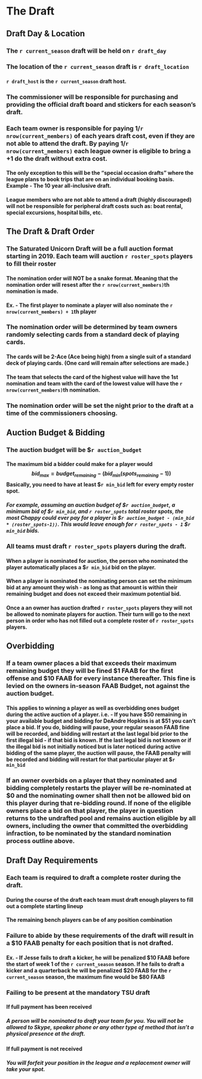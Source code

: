 # The Draft

## Draft Day & Location

### The `r current_season` draft will be held on `r draft_day`

### The location of the `r current_season` draft is `r draft_location`

#### `r draft_host` is the `r current_season` draft host.

### The commissioner will be responsible for purchasing and providing the official draft board and stickers for each season’s draft.

### Each team owner is responsible for paying 1/`r nrow(current_members)` of each years draft cost, even if they are not able to attend the draft. By paying 1/`r nrow(current_members)` each league owner is eligible to bring a +1 do the draft without extra cost.

#### The only exception to this will be the “special occasion drafts” where the league plans to book trips that are on an individual booking basis. Example - The 10 year all-inclusive draft.

#### League members who are not able to attend a draft (highly discouraged) will not be responsible for peripheral draft costs such as: boat rental, special excursions, hospital bills, etc.


## The Draft & Draft Order

### The Saturated Unicorn Draft will be a full auction format starting in 2019. Each team will auction `r roster_spots` players to fill their roster

#### The nomination order will NOT be a snake format. Meaning that the nomination order will resest after the `r nrow(current_members)`th nomination is made.

#### Ex. - The first player to nominate a player will also nominate the `r nrow(current_members) + 1`th player

### The nomination order will be determined by team owners randomly selecting cards from a standard deck of playing cards.

#### The cards will be 2-Ace (Ace being high) from a single suit of a standard deck of playing cards. (One card will remain after selections are made.)

#### The team that selects the card of the highest value will have the 1st nomination and team with the card of the lowest value will have the `r nrow(current_members)`th nomination.

### The nomination order will be set the night prior to the draft at a time of the commissioners choosing.

## Auction Budget & Bidding

### The auction budget will be $`r auction_budget`

#### The maximum bid a bidder could make for a player would $$bid_{max} = budget_{remaining} - (bid_{min}(spots_{remaining} - 1))$$Basically, you need to have at least $`r min_bid` left for every empty roster spot.

##### For example, assuming an auction budget of $`r auction_budget`, a minimum bid of $`r min_bid`, and `r roster_spots` total roster spots, the most Chappy could ever pay for a player is $`r auction_budget - (min_bid * (roster_spots-1))`. This would leave enough for `r roster_spots - 1` $`r min_bid` bids. 

### All teams must draft `r roster_spots` players during the draft.

#### When a player is nominated for auction, the person who nominated the player automatically places a $`r min_bid` bid on the player.

#### When a player is nominated the nominating person can set the minimum bid at any amount they wish - as long as that amount is within their remaining budget and does not exceed their maximum potential bid.

#### Once a an owner has auction drafted `r roster_spots` players they will not be allowed to nominate players for auction. Their turn will go to the next person in order who has not filled out a complete roster of `r roster_spots` players.

## Overbidding

### If a team owner places a bid that exceeds their maximum remaining budget they will be fined $1 FAAB for the first offense and $10 FAAB for every instance thereafter. This fine is levied on the owners in-season FAAB Budget, not against the auction budget.

#### This applies to winning a player as well as overbidding ones budget during the active auction of a player. i.e. - If you have $50 remaining in your available budget and bidding for DeAndre Hopkins is at $51 you can’t place a bid. If you do, bidding will pause, your regular season FAAB fine will be recorded, and bidding will restart at the last legal bid prior to the first illegal bid - if that bid is known. If the last legal bid is not known or if the illegal bid is not initially noticed but is later noticed during active bidding of the same player, the auction will pause, the FAAB penalty will be recorded and bidding will restart for that particular player at $`r min_bid`

### If an owner overbids on a player that they nominated and bidding completely restarts the player will be re-nominated at $0 and the nominating owner shall then not be allowed bid on this player during that re-bidding round. If none of the eligible owners place a bid on that player, the player in question returns to the undrafted pool and remains auction eligible by all owners, including the owner that committed the overbidding infraction, to be nominated by the standard nomination process outline above.


## Draft Day Requirements

### Each team is required to draft a complete roster during the draft.

#### During the course of the draft each team must draft enough players to fill out a complete starting lineup

#### The remaining bench players can be of any position combination

### Failure to abide by these requirements of the draft will result in a $10 FAAB penalty for each position that is not drafted. 

#### Ex. - If Jesse fails to draft a kicker, he will be penalized $10 FAAB before the start of week 1 of the `r current_season` season. If he fails to draft a kicker and a quarterback he will be penalized $20 FAAB for the `r current_season` season, the maximum fine would be $80 FAAB


### Failing to be present at the mandatory TSU draft

#### If full payment has been received
##### A person will be nominated to draft your team for you. You will not be allowed to Skype, speaker phone or any other type of method that isn’t a physical presence at the draft.

#### If full payment is not received
##### You will forfeit your position in the league and a replacement owner will take your spot.
